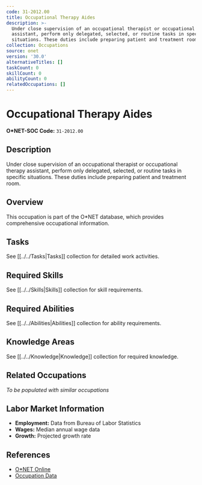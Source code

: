 ```yaml
---
code: 31-2012.00
title: Occupational Therapy Aides
description: >-
  Under close supervision of an occupational therapist or occupational therapy
  assistant, perform only delegated, selected, or routine tasks in specific
  situations. These duties include preparing patient and treatment room.
collection: Occupations
source: onet
version: '30.0'
alternativeTitles: []
taskCount: 0
skillCount: 0
abilityCount: 0
relatedOccupations: []
---
```

# Occupational Therapy Aides

**O*NET-SOC Code:** `31-2012.00`

## Description

Under close supervision of an occupational therapist or occupational therapy assistant, perform only delegated, selected, or routine tasks in specific situations. These duties include preparing patient and treatment room.

## Overview

This occupation is part of the O*NET database, which provides comprehensive occupational information.

## Tasks

See [[../../Tasks|Tasks]] collection for detailed work activities.

## Required Skills

See [[../../Skills|Skills]] collection for skill requirements.

## Required Abilities

See [[../../Abilities|Abilities]] collection for ability requirements.

## Knowledge Areas

See [[../../Knowledge|Knowledge]] collection for required knowledge.

## Related Occupations

*To be populated with similar occupations*

## Labor Market Information

- **Employment:** Data from Bureau of Labor Statistics
- **Wages:** Median annual wage data
- **Growth:** Projected growth rate

## References

- [O*NET Online](https://www.onetonline.org/link/summary/31-2012.00)
- [Occupation Data](https://www.onetcenter.org/)
